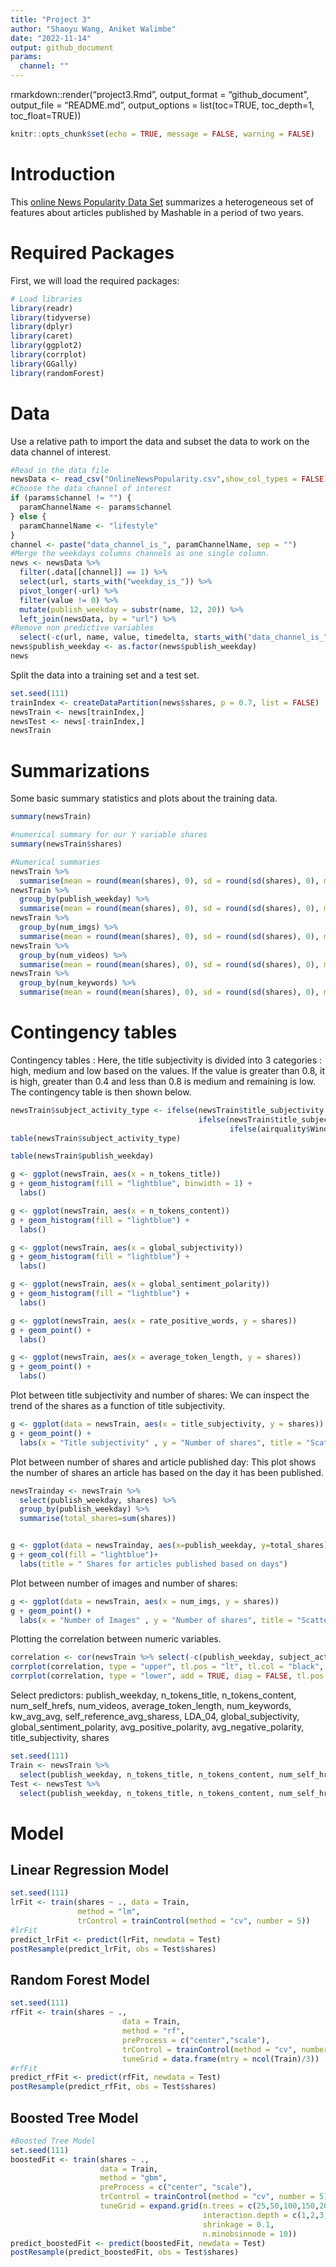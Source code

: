 ```yaml
---
title: "Project 3"
author: "Shaoyu Wang, Aniket Walimbe"
date: "2022-11-14"
output: github_document
params: 
  channel: ""
---
```


rmarkdown::render("project3.Rmd", 
                  output_format = "github_document",
                  output_file = "README.md",
                  output_options = list(toc=TRUE, toc_depth=1, toc_float=TRUE))

```r
knitr::opts_chunk$set(echo = TRUE, message = FALSE, warning = FALSE)
```

# Introduction

This [online News Popularity Data Set](https://archive.ics.uci.edu/ml/datasets/Online+News+Popularity) summarizes a heterogeneous set of features about articles published by Mashable in a period of two years.

# Required Packages

First, we will load the required packages:

```r
# Load libraries
library(readr)
library(tidyverse)
library(dplyr)
library(caret)
library(ggplot2)
library(corrplot)
library(GGally)
library(randomForest)
```

# Data

Use a relative path to import the data and subset the data to work on the data channel of interest.

```r
#Read in the data file
newsData <- read_csv("OnlineNewsPopularity.csv",show_col_types = FALSE)
#Choose the data channel of interest
if (params$channel != "") {
  paramChannelName <- params$channel
} else {
  paramChannelName <- "lifestyle"
}
channel <- paste("data_channel_is_", paramChannelName, sep = "")
#Merge the weekdays columns channels as one single column.
news <- newsData %>% 
  filter(.data[[channel]] == 1) %>% 
  select(url, starts_with("weekday_is_")) %>% 
  pivot_longer(-url) %>% 
  filter(value != 0) %>% 
  mutate(publish_weekday = substr(name, 12, 20)) %>% 
  left_join(newsData, by = "url") %>% 
#Remove non predictive variables
  select(-c(url, name, value, timedelta, starts_with("data_channel_is_"), starts_with("weekday_is_")))
news$publish_weekday <- as.factor(news$publish_weekday)
news
```

Split the data into a training set and a test set.
```r
set.seed(111)
trainIndex <- createDataPartition(news$shares, p = 0.7, list = FALSE)
newsTrain <- news[trainIndex,]
newsTest <- news[-trainIndex,]
newsTrain
```

# Summarizations

Some basic summary statistics and plots about the training data.
```r
summary(newsTrain)
```

```r
#numerical summary for our Y variable shares
summary(newsTrain$shares)
```

```r
#Numerical summaries
newsTrain %>% 
  summarise(mean = round(mean(shares), 0), sd = round(sd(shares), 0), median = round(median(shares), 0), IQR = round(IQR(shares), 0))
newsTrain %>% 
  group_by(publish_weekday) %>% 
  summarise(mean = round(mean(shares), 0), sd = round(sd(shares), 0), median = round(median(shares), 0), IQR = round(IQR(shares), 0))
newsTrain %>% 
  group_by(num_imgs) %>% 
  summarise(mean = round(mean(shares), 0), sd = round(sd(shares), 0), median = round(median(shares), 0), IQR = round(IQR(shares), 0))
newsTrain %>% 
  group_by(num_videos) %>% 
  summarise(mean = round(mean(shares), 0), sd = round(sd(shares), 0), median = round(median(shares), 0), IQR = round(IQR(shares), 0))
newsTrain %>% 
  group_by(num_keywords) %>% 
  summarise(mean = round(mean(shares), 0), sd = round(sd(shares), 0), median = round(median(shares), 0), IQR = round(IQR(shares), 0))
```

# Contingency tables
Contingency tables : Here, the title subjectivity is divided into 3 categories : high, medium and low based on the values. If the value is greater than 0.8, it is high, greater than 0.4 and less than 0.8 is medium and remaining is low. The contingency table is then shown below. 

```r
newsTrain$subject_activity_type <- ifelse(newsTrain$title_subjectivity >= 0.8, "High", 
                                          ifelse(newsTrain$title_subjectivity >= 0.4, "Medium",
                                                 ifelse(airquality$Wind >= 0, "Low", "None")))
table(newsTrain$subject_activity_type)
```


```r
table(newsTrain$publish_weekday)
```

```r
g <- ggplot(newsTrain, aes(x = n_tokens_title))
g + geom_histogram(fill = "lightblue", binwidth = 1) + 
  labs()
```

```r
g <- ggplot(newsTrain, aes(x = n_tokens_content))
g + geom_histogram(fill = "lightblue") + 
  labs()
```

```r
g <- ggplot(newsTrain, aes(x = global_subjectivity))
g + geom_histogram(fill = "lightblue") + 
  labs()
```

```r
g <- ggplot(newsTrain, aes(x = global_sentiment_polarity))
g + geom_histogram(fill = "lightblue") + 
  labs()
```

```r
g <- ggplot(newsTrain, aes(x = rate_positive_words, y = shares))
g + geom_point() + 
  labs()
```

```r
g <- ggplot(newsTrain, aes(x = average_token_length, y = shares))
g + geom_point() + 
  labs()
```

Plot between title subjectivity and number of shares: We can inspect the trend of the shares as a function of title subjectivity. 
```r
g <- ggplot(data = newsTrain, aes(x = title_subjectivity, y = shares))
g + geom_point() + 
  labs(x = "Title subjectivity" , y = "Number of shares", title = "Scatter Plot : Title Subjectivity Vs Number of Shares") 

```

Plot between number of shares and article published day: This plot shows the number of shares an article has based on the day it has been published.
```r
newsTrainday <- newsTrain %>%
  select(publish_weekday, shares) %>%
  group_by(publish_weekday) %>% 
  summarise(total_shares=sum(shares))


g <- ggplot(data = newsTrainday, aes(x=publish_weekday, y=total_shares))
g + geom_col(fill = "lightblue")+
  labs(title = " Shares for articles published based on days")
```

Plot between number of images and number of shares: 
```r
g <- ggplot(data = newsTrain, aes(x = num_imgs, y = shares))
g + geom_point() +
  labs(x = "Number of Images" , y = "Number of shares", title = "Scatter Plot : Number of Images Vs Number of Shares") 
```

Plotting the correlation between numeric variables.
```r
correlation <- cor(newsTrain %>% select(-c(publish_weekday, subject_activity_type)), method = "spearman")
corrplot(correlation, type = "upper", tl.pos = "lt", tl.col = "black", tl.cex = 0.5, mar = c(2, 0, 1, 0)) 
corrplot(correlation, type = "lower", add = TRUE, diag = FALSE, tl.pos = "n", number.cex = 0.5)
```

Select predictors: publish_weekday, n_tokens_title, n_tokens_content, num_self_hrefs, num_videos, average_token_length, num_keywords, kw_avg_avg, self_reference_avg_sharess, LDA_04, global_subjectivity, global_sentiment_polarity, avg_positive_polarity, avg_negative_polarity, title_subjectivity, shares
```r
set.seed(111)
Train <- newsTrain %>% 
  select(publish_weekday, n_tokens_title, n_tokens_content, num_self_hrefs, num_videos, average_token_length, num_keywords, kw_avg_avg, self_reference_avg_sharess, LDA_04, global_subjectivity, global_sentiment_polarity, avg_positive_polarity, avg_negative_polarity, title_subjectivity, shares)
Test <- newsTest %>% 
  select(publish_weekday, n_tokens_title, n_tokens_content, num_self_hrefs, num_videos, average_token_length, num_keywords, kw_avg_avg, self_reference_avg_sharess, LDA_04, global_subjectivity, global_sentiment_polarity, avg_positive_polarity, avg_negative_polarity, title_subjectivity, shares)
```

# Model

## Linear Regression Model
```r
set.seed(111)
lrFit <- train(shares ~ ., data = Train,
               method = "lm",
               trControl = trainControl(method = "cv", number = 5))
#lrFit
predict_lrFit <- predict(lrFit, newdata = Test)
postResample(predict_lrFit, obs = Test$shares)
```

## Random Forest Model
```r
set.seed(111)
rfFit <- train(shares ~ ., 
                         data = Train, 
                         method = "rf",
                         preProcess = c("center","scale"),
                         trControl = trainControl(method = "cv", number = 5),
                         tuneGrid = data.frame(mtry = ncol(Train)/3))
#rfFit
predict_rfFit <- predict(rfFit, newdata = Test)
postResample(predict_rfFit, obs = Test$shares)
```


## Boosted Tree Model


```r
#Boosted Tree Model
set.seed(111)
boostedFit <- train(shares ~ ., 
                    data = Train, 
                    method = "gbm", 
                    preProcess = c("center", "scale"),
                    trControl = trainControl(method = "cv", number = 5),
                    tuneGrid = expand.grid(n.trees = c(25,50,100,150,200), 
                                           interaction.depth = c(1,2,3,4), 
                                           shrinkage = 0.1, 
                                           n.minobsinnode = 10))
predict_boostedFit <- predict(boostedFit, newdata = Test)
postResample(predict_boostedFit, obs = Test$shares)
```

















